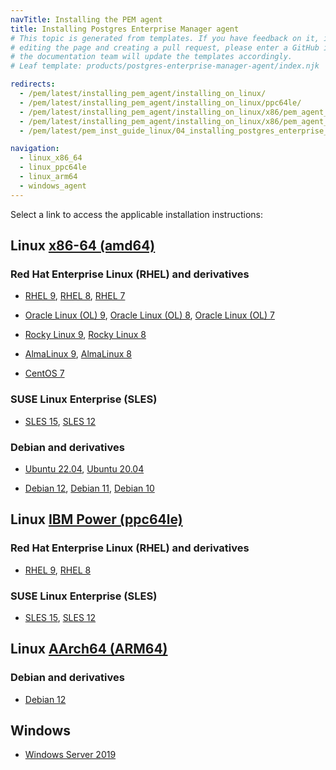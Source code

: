 ```yaml
---
navTitle: Installing the PEM agent
title: Installing Postgres Enterprise Manager agent
# This topic is generated from templates. If you have feedback on it, instead of
# editing the page and creating a pull request, please enter a GitHub issue and
# the documentation team will update the templates accordingly.
# Leaf template: products/postgres-enterprise-manager-agent/index.njk

redirects:
  - /pem/latest/installing_pem_agent/installing_on_linux/
  - /pem/latest/installing_pem_agent/installing_on_linux/ppc64le/
  - /pem/latest/installing_pem_agent/installing_on_linux/x86/pem_agent_rhel7_x86/
  - /pem/latest/installing_pem_agent/installing_on_linux/x86/pem_agent_ubuntu18_x86/
  - /pem/latest/pem_inst_guide_linux/04_installing_postgres_enterprise_manager/08_installing_pem_agent_on_linux/

navigation:
  - linux_x86_64
  - linux_ppc64le
  - linux_arm64
  - windows_agent
---
```


Select a link to access the applicable installation instructions:

## Linux [x86-64 (amd64)](linux_x86_64)

### Red Hat Enterprise Linux (RHEL) and derivatives

- [RHEL 9](linux_x86_64/pem_agent_rhel_9), [RHEL 8](linux_x86_64/pem_agent_rhel_8), [RHEL 7](linux_x86_64/pem_agent_rhel_7)

- [Oracle Linux (OL) 9](linux_x86_64/pem_agent_rhel_9), [Oracle Linux (OL) 8](linux_x86_64/pem_agent_rhel_8), [Oracle Linux (OL) 7](linux_x86_64/pem_agent_rhel_7)

- [Rocky Linux 9](linux_x86_64/pem_agent_other_linux_9), [Rocky Linux 8](linux_x86_64/pem_agent_other_linux_8)

- [AlmaLinux 9](linux_x86_64/pem_agent_other_linux_9), [AlmaLinux 8](linux_x86_64/pem_agent_other_linux_8)

- [CentOS 7](linux_x86_64/pem_agent_centos_7)

### SUSE Linux Enterprise (SLES)

- [SLES 15](linux_x86_64/pem_agent_sles_15), [SLES 12](linux_x86_64/pem_agent_sles_12)

### Debian and derivatives

- [Ubuntu 22.04](linux_x86_64/pem_agent_ubuntu_22), [Ubuntu 20.04](linux_x86_64/pem_agent_ubuntu_20)

- [Debian 12](linux_x86_64/pem_agent_debian_12), [Debian 11](linux_x86_64/pem_agent_debian_11), [Debian 10](linux_x86_64/pem_agent_debian_10)

## Linux [IBM Power (ppc64le)](linux_ppc64le)

### Red Hat Enterprise Linux (RHEL) and derivatives

- [RHEL 9](linux_ppc64le/pem_agent_rhel_9), [RHEL 8](linux_ppc64le/pem_agent_rhel_8)

### SUSE Linux Enterprise (SLES)

- [SLES 15](linux_ppc64le/pem_agent_sles_15), [SLES 12](linux_ppc64le/pem_agent_sles_12)

## Linux [AArch64 (ARM64)](linux_arm64)

### Debian and derivatives

- [Debian 12](linux_arm64/pem_agent_debian_12)

## Windows

- [Windows Server 2019](windows_agent)

